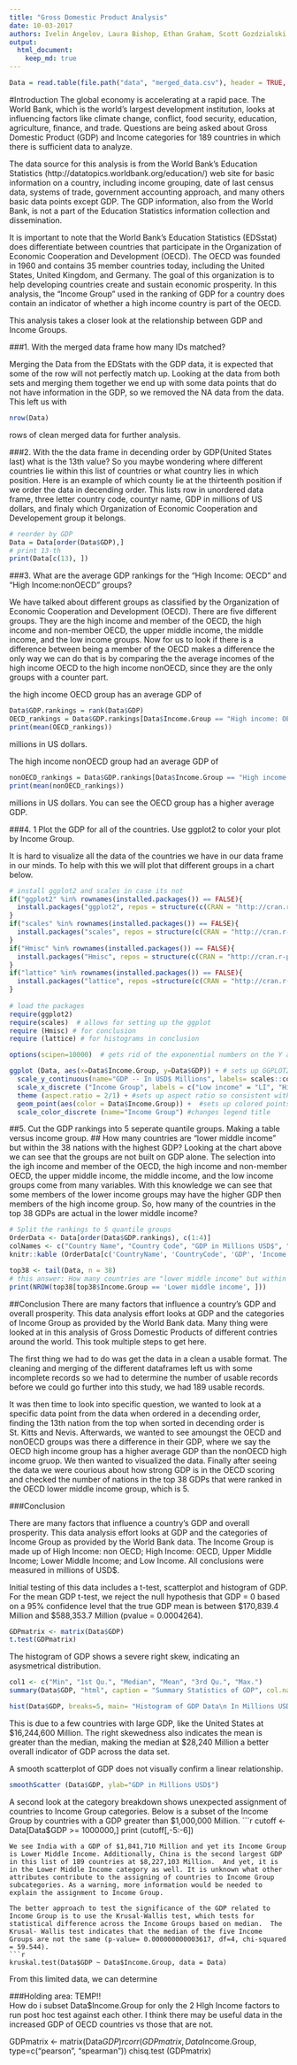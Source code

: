 ```yaml
---
title: "Gross Domestic Product Analysis"
date: 10-03-2017
authors: Ivelin Angelov, Laura Bishop, Ethan Graham, Scott Gozdzialski
output:
  html_document:
    keep_md: true
---
```

```r
Data = read.table(file.path("data", "merged_data.csv"), header = TRUE, encoding='UTF-8')
```

#Introduction
The global economy is accelerating at a rapid pace.  The World Bank, which is the world's largest development institution, looks at influencing factors like climate change, conflict, food security, education, agriculture, finance, and trade.  Questions are being asked about Gross Domestic Product (GDP) and Income categories for 189 countries in which there is sufficient data to analyze. 

The data source for this analysis is from the World Bank's Education Statistics (http://datatopics.worldbank.org/education/) web site for basic information on a country, including income grouping, date of last census data, systems of trade, government accounting approach, and many others basic data points except GDP. The GDP information, also from the World Bank, is not a part of the Education Statistics information collection and dissemination. 

It is important to note that the World Bank's Education Statistics (EDSstat) does differentiate between countries that participate in the Organization of Economic Cooperation and Development (OECD). The OECD was founded in 1960 and contains 35 member countries today, including the United States, United Kingdom, and Germany.  The goal of this organization is to help developing countries create and sustain economic prosperity.  In this analysis, the  "Income Group" used in the ranking of GDP for a country does contain an indicator of whether a high income country is part of the OECD. 

This analysis takes a closer look at the relationship between GDP and Income Groups.



###1. With the merged data frame how many IDs matched?

Merging the Data from the EDStats with the GDP data, it is expected that some of the row will not perfectly match up.  Looking at the data from both sets and merging them together we end up with some data points that do not have information in the GDP, so we removed the NA data from the data.  This left us with 
```r
nrow(Data)
```
rows of clean merged data for further analysis.

###2. With the the data frame in decending order by GDP(United States last) what is the 13th value?
So you maybe wondering where different countries lie within this list of countries or what country lies in which position.  Here is an example of which county lie at the thirteenth position if we order the data in decending order.  This lists row in unordered data frame, three letter country code, countyr name, GDP in millions of US dollars, and finaly which  Organization of Economic Cooperation and Developement group it belongs.

```r
# reorder by GDP
Data = Data[order(Data$GDP),]
# print 13-th
print(Data[c(13), ])
```

###3. What are the average GDP rankings for the "High Income: OECD" and "High Income:nonOECD" groups?

We have talked about different groups as classified by the Organization of Economic Cooperation and Development (OECD).  There are five different groups.  They are the high income and member of the OECD, the high income and non-member OECD, the upper middle income, the middle income, and the low income groups.  Now for us to look if there is a difference between being a member of the OECD makes a difference the only way we can do that is by comparing the the average incomes of the high income OECD to the high income nonOECD, since they are the only groups with a counter part.  

the high income OECD group has an average GDP of 
```r
Data$GDP.rankings = rank(Data$GDP)
OECD_rankings = Data$GDP.rankings[Data$Income.Group == "High income: OECD"]
print(mean(OECD_rankings))
```
millions in US dollars.

The high income nonOECD group had an average GDP of 
```r
nonOECD_rankings = Data$GDP.rankings[Data$Income.Group == "High income: nonOECD"]
print(mean(nonOECD_rankings)) 
```
millions in US dollars. You can see the OECD group has a higher average GDP.





###4. 1	Plot the GDP for all of the countries. Use ggplot2 to color your plot by Income Group.

It is hard to visualize all the data of the countries we have in our data frame in our minds.  To help with this we will plot that different groups in a chart below.
```r
# install ggplot2 and scales in case its not
if("ggplot2" %in% rownames(installed.packages()) == FALSE){
  install.packages("ggplot2", repos = structure(c(CRAN = "http://cran.r-project.org")))
}
if("scales" %in% rownames(installed.packages()) == FALSE){
  install.packages("scales", repos = structure(c(CRAN = "http://cran.r-project.org")))
}
if("Hmisc" %in% rownames(installed.packages()) == FALSE){
  install.packages("Hmisc", repos = structure(c(CRAN = "http://cran.r-project.org")))
}
if("lattice" %in% rownames(installed.packages()) == FALSE){
  install.packages("lattice", repos =structure(c(CRAN = "http://cran.r-project.org")))
}  
  
# load the packages
require(ggplot2)
require(scales)  # allows for setting up the ggplot
require (Hmisc) # for conclusion
require (lattice) # for histograms in conclusion

options(scipen=10000)  # gets rid of the exponential numbers on the Y axis

ggplot (Data, aes(x=Data$Income.Group, y=Data$GDP)) + # sets up GGPLOT2 scatter plot
  scale_y_continuous(name="GDP -- In USD$ Millions", labels= scales::comma, expand = c(0,0), limits=c(0, 20000000), breaks=seq(0,18000000, 2000000))  + #sets up Y axis with labels and range
  scale_x_discrete ("Income Group", labels = c("Low income" = "LI", "High income: nonOECD" = "nHI", "High income: OECD" = "oHI", "Lower middle income" = "LMI", "Upper middle income" = "UMI")) + # sets up x axis for abbreviates of categorical variable to prevent overlap and promote readability
  theme (aspect.ratio = 2/1) + #sets up aspect ratio so consistent with each output
  geom_point(aes(color = Data$Income.Group)) +  #sets up colored points
  scale_color_discrete (name="Income Group") #changes legend title

```   

##5. Cut the GDP rankings into 5 seperate quantile groups. Making a table versus income group.
##   How many countries are "lower middle income" but within the 38 nations with the highest GDP?
Looking at the chart above we can see that the groups are not built on GDP alone.  The selection into the igh income and member of the OECD, the high income and non-member OECD, the upper middle income, the middle income, and the low income groups come from many variables.  With this knowledge we can see that some members of the lower income groups may have the higher GDP then members of the high income group. So, how many of the countries in the top 38 GDPs are actual in the lower middle income?  

```r
# Split the rankings to 5 quantile groups
OrderData <- Data[order(Data$GDP.rankings), c(1:4)]
colNames <- c("Country Name", "Country Code", "GDP in Millions USD$", "Income Group")
knitr::kable (OrderData[c('CountryName', 'CountryCode', 'GDP', 'Income.Group')], col.names = colNames, align = 'c', caption = "Ranking in Income Group")

top38 <- tail(Data, n = 38)
# this answer: How many countries are "lower middle income" but within the 38 nations with the highest GDP
print(NROW(top38[top38$Income.Group == 'Lower middle income', ]))

```
##Conclusion
There are many factors that influence a country's GDP and overall prosperity. This data analysis effort looks at GDP and the categories of Income Group as provided by the World Bank data. Many thing were looked at in this analysis of Gross Domestic Products of different contries around the world.  This took multiple steps to get here.

The first thing we had to do was get the data in a clean a usable format.  The cleaning and merging of the different dataframes left us with some incomplete records so we had to determine the number of usable records before we could go further into this study, we had 189 usable records.

It was then time to look into specific question, we wanted to look at a specific data point from the data when ordered in a decending order, finding the 13th nation from the top when sorted in decending order is St. Kitts and Nevis.  Afterwards, we wanted to see amoungst the OECD and nonOECD groups was there a difference in their GDP, where we say the OECD high income group has a higher average GDP than the nonOECD high income gruop.  We then wanted to visualized the data.  Finally after seeing the data we were courious about how strong GDP is in the OECD scoring and checked the number of nations in the top 38 GDPs that were ranked in the OECD lower middle income group, which is 5.  


###Conclusion

There are many factors that influence a country's GDP and overall prosperity.  This data analysis effort looks at GDP and the categories of Income Group as provided by the World Bank data.  The Income Group is made up of High Income: non OECD; High Income: OECD, Upper Middle Income; Lower Middle Income; and Low Income. All conclusions were measured in millions of USD$.  

Initial testing of this data includes a t-test, scatterplot and histogram of GDP.  For the mean GDP t-test, we reject the null hypothesis that GDP = 0 based on a 95% confidence level that the true GDP mean is between $170,839.4 Million and $588,353.7 Million (pvalue = 0.0004264).

```r
GDPmatrix <- matrix(Data$GDP)
t.test(GDPmatrix)
```
  
The histogram of GDP shows a severe right skew, indicating an asysmetrical distribution.  

```r
col1 <- c("Min", "1st Qu.", "Median", "Mean", "3rd Qu.", "Max.")
summary(Data$GDP, "html", caption = "Summary Statistics of GDP", col.names=col1, align='c' )

hist(Data$GDP, breaks=5, main= "Histogram of GDP Data\n In Millions USD$", xlab = "GDP", ylab="Millions USD$", col="blue")

```
  
This is due to a few countries with large GDP, like the United States at $16,244,600 Million. The right skewedness also indicates the mean is greater than the median, making the median at $28,240 Million a better overall indicator of GDP across the data set.

A smooth scatterplot of GDP does not visually confirm a linear relationship.  
```r
smoothScatter (Data$GDP, ylab="GDP in Millions USD$")
``` 
  
A second look at the category breakdown shows unexpected assignment of countries to Income Group categories.  Below is a subset of the Income Group by countries with a GDP greater than $1,000,000 Million.
```r
cutoff <- Data[Data$GDP >= 1000000,]
print (cutoff[,-5:-6])
```
We see India with a GDP of $1,841,710 Million and yet its Income Group is Lower Middle Income. Additionally, China is the second largest GDP in this list of 189 countries at $8,227,103 Million.  And yet, it is in the Lower Middle Income category as well. It is unknown what other attributes contribute to the assigning of countries to Income Group subcategories. As a warning, more information would be needed to explain the assignment to Income Group.

The better approach to test the significance of the GDP related to Income Group is to use the Krusal-Wallis test, which tests for statistical difference across the Income Groups based on median.  The Krusal- Wallis test indicates that the median of the five Income Groups are not the same (p-value= 0.000000000003617, df=4, chi-squared = 59.544).
```r
kruskal.test(Data$GDP ~ Data$Income.Group, data = Data)
```
From this limited data, we can determine 

###Holding area:  TEMP!!   
How do i subset Data$Income.Group for only the 2 HIgh Income factors to run post hoc test against each other. I think there may be useful data in the increased GDP of OECD countries vs those that are not.

GDPmatrix <- matrix(Data$GDP)
rcorr (GDPmatrix, Data$Income.Group, type=c("pearson", "spearman"))
chisq.test (GDPmatrix)